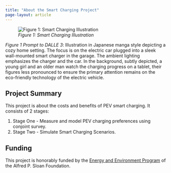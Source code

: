 ```yaml
---
title: "About the Smart Charging Project"
page-layout: article
---
```


![*Figure 1: Smart Charging Illustration*](/resources/about.jpeg){fig-align="center"}

[*Figure 1 Prompt to DALLE 3*: Illustration in Japanese manga style depicting a cozy home setting. The focus is on the electric car plugged into a sleek wall-mounted smart charger in the garage. The ambient lighting emphasizes the charger and the car. In the background, subtly depicted, a young girl and an older man watch the charging progress on a tablet, their figures less pronounced to ensure the primary attention remains on the eco-friendly technology of the electric vehicle.]{.aside}

## Project Summary

This project is about the costs and benefits of PEV smart charging. It consists of 2 stages:

1.  Stage One - Measure and model PEV charging preferences using conjoint survey.
2.  Stage Two - Simulate Smart Charging Scenarios.

## Funding

This project is honorably funded by the [Energy and Environment Program](https://sloan.org/programs/research/energy-and-environment) of the Alfred P. Sloan Foundation.
